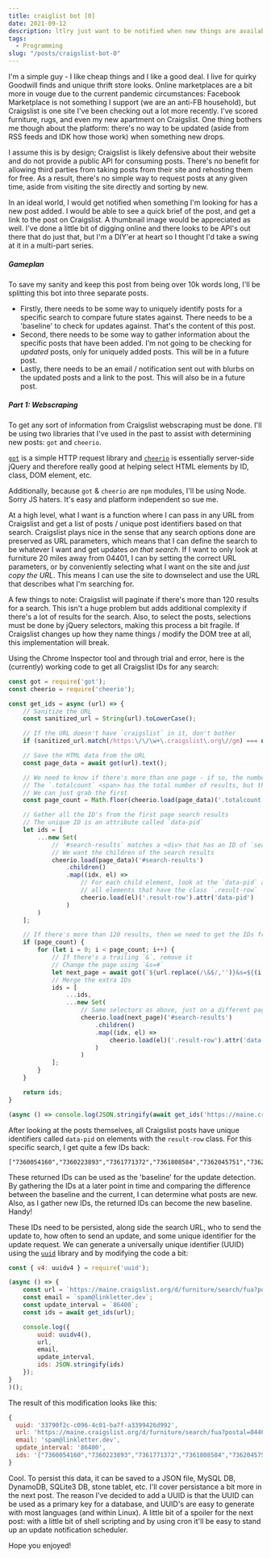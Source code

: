 ```yaml
---
title: craiglist bot [0]
date: 2021-09-12
description: ltlry just want to be notified when new things are available thats IT
tags:
  - Programming
slug: "/posts/craigslist-bot-0"
---
```


I'm a simple guy - I like cheap things and I like a good deal. I live for quirky Goodwill finds and unique thrift store looks. Online marketplaces are a bit more in vouge due to the current pandemic circumstances: Facebook Marketplace is not something I support (we are an anti-FB household), but Craigslist is one site I've been checking out a lot more recently.  I've scored furniture, rugs, and even my new apartment on Craigslist. One thing bothers me though about the platform: there's no way to be updated (aside from RSS feeds and IDK how those work) when something new drops.

I assume this is by design; Craigslist is likely defensive about their website and do not provide a public API for consuming posts. There's no benefit for allowing third parties from taking posts from their site and rehosting them for free. As a result, there's no simple way to request posts at any given time, aside from visiting the site directly and sorting by new.

In an ideal world, I would get notified when something I'm looking for has a new post added. I would be able to see a quick brief of the post, and get a link to the post on Craigslist. A thumbnail image would be appreciated as well. I've done a little bit of digging online and there looks to be API's out there that do just that, but I'm a DIY'er at heart so I thought I'd take a swing at it in a multi-part series.

##### Gameplan

To save my sanity and keep this post from being over 10k words long, I'll be splitting this bot into three separate posts.

- Firstly, there needs to be some way to uniquely identify posts for a specific search to compare future states against. There needs to be a 'baseline' to check for updates against. That's the content of this post.
- Second, there needs to be some way to gather information about the specific posts that have been added. I'm not going to be checking for _updated_ posts, only for uniquely added posts. This will be in a future post.
- Lastly, there needs to be an email / notification sent out with blurbs on the updated posts and a link to the post. This will also be in a future post.

##### Part 1: Webscraping

To get any sort of information from Craigslist webscraping must be done. I'll be using two libraries that I've used in the past to assist with determining new posts: `got` and `cheerio`.

[`got`](https://github.com/sindresorhus/got) is a simple HTTP request library and [`cheerio`](https://cheerio.js.org/) is essentially server-side jQuery and therefore really good at helping select HTML elements by ID, class, DOM element, etc.

Additionally, because `got` & `cheerio` are `npm` modules, I'll be using Node. Sorry JS haters. It's easy and platform independent so sue me.

At a high level, what I want is a function where I can pass in any URL from Craigslist and get a list of posts / unique post identifiers based on that search. Craigslist plays nice in the sense that any search options done are preserved as URL parameters, which means that I can define the search to be whatever I want and get updates _on that search_. If I want to only look at furniture 20 miles away from 04401, I can by setting the correct URL parameters, or by conveniently selecting what I want on the site and _just copy the URL_. This means I can use the site to downselect and use the URL that describes what I'm searching for.

A few things to note: Craigslist will paginate if there's more than 120 results for a search. This isn't a huge problem but adds additional complexity if there's a lot of results for the search. Also, to select the posts, selections must be done by jQuery selectors, making this process a bit fragile. If Craigslist changes up how they name things / modify the DOM tree at all, this implementation will break.

Using the Chrome Inspector tool and through trial and error, here is the (currently) working code to get all Craigslist IDs for any search:

```js:title=get_ids.js
const got = require('got');
const cheerio = require('cheerio');

const get_ids = async (url) => {
    // Sanitize the URL
    const sanitized_url = String(url).toLowerCase();

    // If the URL doesn't have `craigslist` in it, don't bother
    if (sanitized_url.match(/https:\/\/\w+\.craigslist\.org\//gm) === null) return [];

    // Save the HTML data from the URL
    const page_data = await got(url).text();

    // We need to know if there's more than one page - if so, the number of results will be over 120
    // The `.totalcount` <span> has the total number of results, but there's two matching elements
    // We can just grab the first
    const page_count = Math.floor(cheerio.load(page_data)('.totalcount').first().text() / 120);

    // Gather all the ID's from the first page search results
    // The unique ID is an attribute called `data-pid`
    let ids = [
        ...new Set(
            // `#search-results` matches a <div> that has an ID of `search-results`
            // We want the children of the search results
            cheerio.load(page_data)('#search-results')
                .children()
                .map((idx, el) => 
                    // For each child element, look at the `data-pid` attribute for 
                    // all elements that have the class `.result-row` 
                    cheerio.load(el)('.result-row').attr('data-pid')
                )
        )
    ];

    // If there's more than 120 results, then we need to get the IDs from the other pages as well
    if (page_count) {
        for (let i = 0; i < page_count; i++) {
            // If there's a trailing `&`, remove it
            // Change the page using `&s=#`
            let next_page = await got(`${url.replace(/\&$/,'')}&s=${(i + 1) * 120}`).text();
            // Merge the extra IDs
            ids = [
                ...ids,
                ...new Set(
                    // Same selectors as above, just on a different page!
                    cheerio.load(next_page)('#search-results')
                        .children()
                        .map((idx, el) => 
                            cheerio.load(el)('.result-row').attr('data-pid')
                        )
                    )
            ];
        }
    }

    return ids;
}

(async () => console.log(JSON.stringify(await get_ids('https://maine.craigslist.org/d/furniture/search/fua?postal=04401&search_distance=20'))))();
```

After looking at the posts themselves, all Craigslist posts have unique identifiers called `data-pid` on elements with the `result-row` class. For this specific search, I get quite a few IDs back:

```
["7360054160","7360223893","7361771372","7361808584","7362045751","7362607518","7364211693","7364637386","7365595758","7365846364","7367668743","7367672791","7367752138","7369437904","7369480555","7372022990","7373229308","7373852530","7373916124","7374129505","7374305493","7374652233","7374782520","7376566495","7376568664","7376811075","7376865937","7377887134","7378315333","7361250635","7368268500","7375815582","7349653540","7370184175","7374887143","7378765090","7365990627","7361246737","7364304181","7368942295","7367884314","7367396268","7369338880","7369340951","7369341320","7361735063","7365169144","7365730245","7365789295","7366405939","7369401514","7371502730","7371503089","7371507931","7361400803","7361217893","7374616684","7375123003","7360952721","7370174536","7370174342","7354486522","7356290437","7357808545","7357808834","7359205898","7359206290","7360121543","7363482671","7367764022","7367764444","7368771716","7368772500","7372176837","7362449394","7371037012","7369743352","7376071958","7366194932","7366197723","7374620915","7360309614","7362161180","7364588020","7364589320","7366095328","7370759533","7370760103","7377078202","7360267774","7369852183","7369852300","7370389680","7376102892","7362955976","7378141163","7377537779","7366722467","7362973876","7363034965","7367004042","7369722667","7370659054","7374520349","7376700866","7377264983","7370040195","7377073753","7377516942","7376058091","7368539044","7370279327","7378078663","7378135609","7373766220","7372595251","7359042076"]
```

These returned IDs can be used as the 'baseline' for the update detection. By gathering the IDs at a later point in time and comparing the difference between the baseline and the current, I can determine what posts are new. Also, as I gather new IDs, the returned IDs can become the new baseline. Handy!

These IDs need to be persisted, along side the search URL, who to send the update to, how often to send an update, and some unique identifier for the update request. We can generate a universally unique identifier (UUID) using the [`uuid`](https://github.com/uuidjs/uuid) library and by modifying the code a bit:

```js:title=get_ids_with_uuid.js
const { v4: uuidv4 } = require('uuid');

(async () => {
    const url = `https://maine.craigslist.org/d/furniture/search/fua?postal=04401&search_distance=20`;
    const email = `spam@linkletter.dev`;
    const update_interval = `86400`;
    const ids = await get_ids(url);

    console.log({
        uuid: uuidv4(),
        url,
        email,
        update_interval,
        ids: JSON.stringify(ids)
    });
}
)();
```

The result of this modification looks like this:

```js
{
  uuid: '33790f2c-c096-4c01-ba7f-a3399426d992',
  url: 'https://maine.craigslist.org/d/furniture/search/fua?postal=04401&search_distance=20',
  email: 'spam@linkletter.dev',
  update_interval: '86400',
  ids: '["7360054160","7360223893","7361771372","7361808584","7362045751","7362607518","7364211693","7364637386","7365595758","7365846364","7367668743","7367672791","7367752138","7369437904","7369480555","7372022990","7373229308","7373852530","7373916124","7374129505","7374305493","7374652233","7374782520","7376566495","7376568664","7376811075","7376865937","7377887134","7378315333","7361250635","7368268500","7375815582","7349653540","7370184175","7374887143","7378765090","7365990627","7361246737","7364304181","7368942295","7367884314","7367396268","7369338880","7369340951","7369341320","7361735063","7365169144","7365730245","7365789295","7366405939","7369401514","7371502730","7371503089","7371507931","7361400803","7361217893","7374616684","7375123003","7360952721","7370174536","7370174342","7354486522","7356290437","7357808545","7357808834","7359205898","7359206290","7360121543","7363482671","7367764022","7367764444","7368771716","7368772500","7372176837","7362449394","7371037012","7369743352","7376071958","7366194932","7366197723","7374620915","7360309614","7362161180","7364588020","7364589320","7366095328","7370759533","7370760103","7377078202","7360267774","7369852183","7369852300","7370389680","7376102892","7362955976","7378141163","7377537779","7366722467","7362973876","7363034965","7367004042","7369722667","7370659054","7374520349","7376700866","7377264983","7370040195","7377073753","7377516942","7376058091","7368539044","7370279327","7378078663","7378135609","7373766220","7372595251","7359042076"]'
}
```

Cool. To persist this data, it can be saved to a JSON file, MySQL DB, DynamoDB, SQLite3 DB, stone tablet, etc. I'll cover persistance a bit more in the next post.  The reason I've decided to add a UUID is that the UUID can be used as a primary key for a database, and UUID's are easy to generate with most languages (and within Linux). A little bit of a spoiler for the next post: with a little bit of shell scripting and by using cron it'll be easy to stand up an update notification scheduler.

Hope you enjoyed!